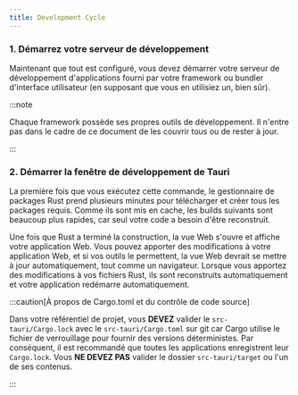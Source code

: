 ```yaml
---
title: Development Cycle
---
```



### 1. Démarrez votre serveur de développement

Maintenant que tout est configuré, vous devez démarrer votre serveur de développement d'applications fourni par votre framework ou bundler d'interface utilisateur (en supposant que vous en utilisiez un, bien sûr).

:::note

Chaque framework possède ses propres outils de développement. Il n'entre pas dans le cadre de ce document de les couvrir tous ou de rester à jour.

:::

### 2. Démarrer la fenêtre de développement de Tauri

<CommandTabs
  npm="npm run tauri dev"
  yarn="yarn tauri dev"
  pnpm="pnpm tauri dev"
  cargo="cargo tauri dev"
  deno="deno tauri dev"
/>

La première fois que vous exécutez cette commande, le gestionnaire de packages Rust prend plusieurs minutes pour télécharger et créer tous les packages requis. Comme ils sont mis en cache, les builds suivants sont beaucoup plus rapides, car seul votre code a besoin d'être reconstruit.

Une fois que Rust a terminé la construction, la vue Web s'ouvre et affiche votre application Web. Vous pouvez apporter des modifications à votre application Web, et si vos outils le permettent, la vue Web devrait se mettre à jour automatiquement, tout comme un navigateur. Lorsque vous apportez des modifications à vos fichiers Rust, ils sont reconstruits automatiquement et votre application redémarre automatiquement.

:::caution[À propos de Cargo.toml et du contrôle de code source]

Dans votre référentiel de projet, vous **DEVEZ** valider le `src-tauri/Cargo.lock` avec le `src-tauri/Cargo.toml` sur git car Cargo utilise le fichier de verrouillage pour fournir des versions déterministes. Par conséquent, il est recommandé que toutes les applications enregistrent leur `Cargo.lock`. Vous **NE DEVEZ PAS** valider le dossier `src-tauri/target` ou l'un de ses contenus.

:::
